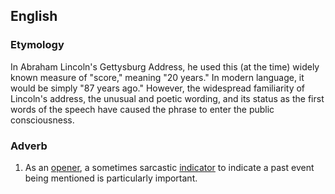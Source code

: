 ==English==
{{wikipedia|Gettysburg Address}}

===Etymology===
In Abraham Lincoln's Gettysburg Address, he used this (at the time) widely known measure of "score," meaning "20 years." In modern language, it would be simply "87 years ago." However, the widespread familiarity of Lincoln's address, the unusual and poetic wording, and its status as the first words of the speech have caused the phrase to enter the public consciousness.

===Adverb===
{{head|en|adverb}}

# {{lb|en|idiomatic}} As an [[opener]], a sometimes sarcastic [[indicator]] to indicate a past event being mentioned is particularly important.
